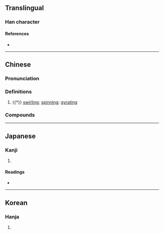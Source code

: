 {{character info}}
==Translingual==

===Han character===
{{Han char|rn=85|rad=水|as=17|sn=20|four=39166|canj=EFFR|ids=⿰氵營}}

====References====
* {{Han ref|kx=0660.280|dkj=18687|dj=1070.190|hdz=31785.040|uh=702F|ud=28719|bh=F45D|bd=62557}}

----

==Chinese==
{{zh-forms}}

===Pronunciation===
{{zh-pron
|m=yíng
|c=jing4
|mc=
|oc=
|ma=
|cat=a
}}

===Definitions===
{{zh-hanzi}}

# {{†}} {{lb|zh|of water}} [[swirl]]ing; [[spin]]ning; [[gyrate|gyrating]]

===Compounds===
{{zh-der|瀯瀯|滎瀯}}

----

==Japanese==

===Kanji===
{{ja-kanji|grade=|rs=水17}}

# {{rfdef|ja|sort=水17}}

====Readings====
* {{ja-readings|on=[[えい]] (ei), [[よう]] (yō)|kun=[[おがわ]] (ogawa)}}

----

==Korean==

===Hanja===
{{ko-hanja|hangeul=영|eumhun=|rv=yeong|mr=yŏng|y=yeng}}

# {{rfdef|ko|sort=水17}}